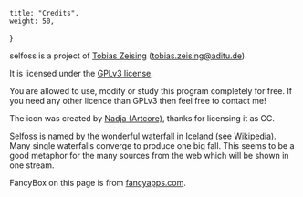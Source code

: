     title: "Credits",
    weight: 50,
}

selfoss is a project of [Tobias Zeising](http://www.aditu.de) ([tobias.zeising@aditu.de](mailto:tobias.zeising@aditu.de)).

It is licensed under the [GPLv3 license](https://www.gnu.org/licenses/gpl-3.0.html).

You are allowed to use, modify or study this program completely for free. If you need any other licence than GPLv3 then feel free to contact me!

The icon was created by [Nadja (Artcore)](http://blackbooze.com/), thanks for licensing it as CC.

Selfoss is named by the wonderful waterfall in Iceland (see [Wikipedia](https://en.wikipedia.org/wiki/Selfoss_(waterfall))). Many single waterfalls converge to produce one big fall. This seems to be a good metaphor for the many sources from the web which will be shown in one stream.

FancyBox on this page is from [fancyapps.com](https://fancyapps.com/fancybox/3/).
